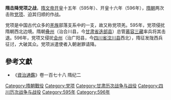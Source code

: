 '''隋击降党项之战'''，[[隋文帝|隋文帝]][[开皇|开皇]]十五年（595年）、开皇十六年（596年），[[隋朝|隋朝]]两次击败[[党项|党项]]、迫其归顺的作战。

党项是中国古代众多的[[羌族|羌族]]部落支系中的一支，故又称党项羌。595年，党项侵扰隋朝西北边境。隋朝[[叠州|叠州]]（治合川县，今[[甘肃省|甘肃省]][[迭部县|迭部县]]）总管[[慕容三藏|慕容三藏]]率兵将其击退。596年，党项又侵扰[[会州|会州]]（治广阳县，今[[四川省|四川省]][[汶川县|汶川县]]西北），隋征发陇西兵征讨，大破其众。党项派遣使者入朝谢罪请降。

==參考文獻==
*《[[資治通鑑|資治通鑑]]》卷一百七十八 隋纪二

{{DEFAULTSORT:S}}
[[Category:隋朝戰役|Category:隋朝戰役]]
[[Category:党项|Category:党项]]
[[Category:甘肃历次战争与战役|Category:甘肃历次战争与战役]]
[[Category:四川历次战争与战役|Category:四川历次战争与战役]]
[[Category:595年|Category:595年]]
[[Category:596年|Category:596年]]